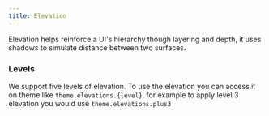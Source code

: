 ```yaml
---
title: Elevation
---
```



Elevation helps reinforce a UI's hierarchy though layering and depth, it uses shadows to simulate distance between two surfaces.

### Levels

We support five levels of elevation. To use the elevation you can access it on theme like `theme.elevations.{level}`, for example to apply level 3 elevation you would use `theme.elevations.plus3`

<ElevationList />
